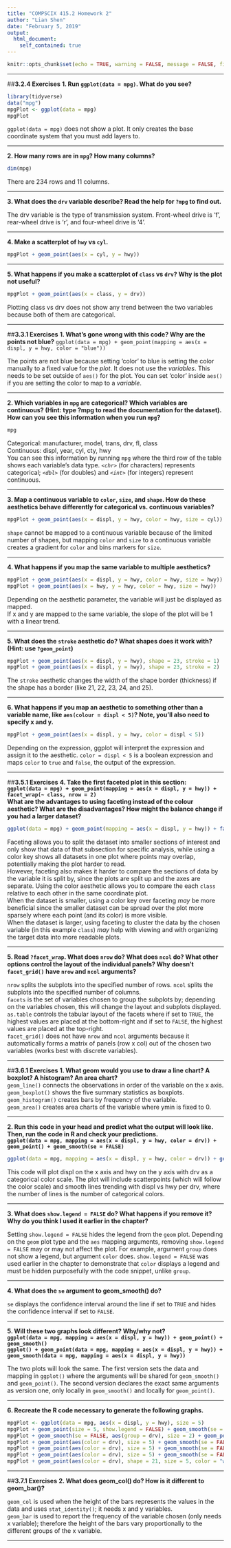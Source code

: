 ```yaml
---
title: "COMPSCIX 415.2 Homework 2"
author: "Lian Shen"
date: "February 5, 2019"
output: 
  html_document:
    self_contained: true
---
```


```r
knitr::opts_chunk$set(echo = TRUE, warning = FALSE, message = FALSE, fig.align = 'center')
```
***
##**3.2.4 Exercises**
**1. Run `ggplot(data = mpg)`. What do you see?**

```r
library(tidyverse)
data("mpg")
mpgPlot <- ggplot(data = mpg)
mpgPlot
```

`ggplot(data = mpg)` does not show a plot. It only creates the base coordinate system that you must add layers to.

***
**2. How many rows are in `mpg`? How many columns?**
```r
dim(mpg)
```
There are 234 rows and 11 columns.

***
**3. What does the `drv` variable describe? Read the help for `?mpg` to find out.**

The drv variable is the type of transmission system. Front-wheel drive is 'f', rear-wheel drive is 'r', and four-wheel drive is '4'.

***
**4. Make a scatterplot of `hwy` vs `cyl`.**
```r
mpgPlot + geom_point(aes(x = cyl, y = hwy))
```

***

**5. What happens if you make a scatterplot of `class` vs `drv`? Why is the plot not useful?**
```r
mpgPlot + geom_point(aes(x = class, y = drv))
```
Plotting class vs drv does not show any trend between the two variables because both of them are categorical.

***
##**3.3.1 Exercises**
**1. What’s gone wrong with this code? Why are the points not blue?**
`ggplot(data = mpg) + geom_point(mapping = aes(x = displ, y = hwy, color = "blue"))`

The points are not blue because setting 'color' to blue is setting the color manually to a fixed value for the *plot*. It does not use the *variables*. This needs to be set outside of `aes()` for the plot. You can set 'color' inside `aes()` if you are setting the color to map to a *variable*.

***
**2. Which variables in `mpg` are categorical? Which variables are continuous? (Hint: type ?mpg to read the documentation for the dataset). How can you see this information when you run `mpg`?**
```r
mpg
```
Categorical: manufacturer, model, trans, drv, fl, class  
Continuous: displ, year, cyl, cty, hwy  
You can see this information by running `mpg` where the third row of the table shows each variable's data type. *`<chr>`* (for characters) represents categorical; *`<dbl>`* (for doubles) and *`<int>`* (for integers) represent continuous.

***
**3. Map a continuous variable to `color`, `size`, and `shape`. How do these aesthetics behave differently for categorical vs. continuous variables?**
```r
mpgPlot + geom_point(aes(x = displ, y = hwy, color = hwy, size = cyl))
```
`shape` cannot be mapped to a continuous variable because of the limited number of shapes, but mapping `color` and `size` to a continuous variable creates a gradient for `color` and bins markers for `size`.

***
**4. What happens if you map the same variable to multiple aesthetics?**
```r
mpgPlot + geom_point(aes(x = displ, y = hwy, color = hwy, size = hwy))
mpgPlot + geom_point(aes(x = hwy, y = hwy, color = hwy, size = hwy))
```
Depending on the aesthetic parameter, the variable will just be displayed as mapped.  
If x and y are mapped to the same variable, the slope of the plot will be 1 with a linear trend.

***
**5. What does the `stroke` aesthetic do? What shapes does it work with? (Hint: use `?geom_point`)**
```r
mpgPlot + geom_point(aes(x = displ, y = hwy), shape = 23, stroke = 1)
mpgPlot + geom_point(aes(x = displ, y = hwy), shape = 23, stroke = 2)
```
The `stroke` aesthetic changes the width of the shape border (thickness) if the shape has a border (like 21, 22, 23, 24, and 25).

***
**6. What happens if you map an aesthetic to something other than a variable name, like `aes(colour = displ < 5)`? Note, you’ll also need to specify x and y.**
```r
mpgPlot + geom_point(aes(x = displ, y = hwy, color = displ < 5))
```
Depending on the expression, ggplot will interpret the expression and assign it to the aesthetic. `color = displ < 5` is a boolean expression and maps `color` to `true` and `false`, the output of the expression.

***
##**3.5.1 Exercises**
**4. Take the first faceted plot in this section: **  
**`ggplot(data = mpg) + geom_point(mapping = aes(x = displ, y = hwy)) + facet_wrap(~ class, nrow = 2)`**  
**What are the advantages to using faceting instead of the colour aesthetic? What are the disadvantages? How might the balance change if you had a larger dataset?**
```r
ggplot(data = mpg) + geom_point(mapping = aes(x = displ, y = hwy)) + facet_wrap(~ class, nrow = 2)
```
Faceting allows you to split the dataset into smaller sections of interest and only show that data of that subsection for specific analysis, while using a color key shows all datasets in one plot where points may overlap, potentially making the plot harder to read.  
However, faceting also makes it harder to compare the sections of data by the variable it is split by, since the plots are split up and the axes are separate. Using the color aesthetic allows you to compare the each `class` relative to each other in the same coordinate plot.  
When the dataset is smaller, using a color key over faceting *may* be more beneficial since the smaller dataset can be spread over the plot more sparsely where each point (and its color) is more visible.  
When the dataset is larger, using faceting to cluster the data by the chosen variable (in this example `class`) *may* help with viewing and with organizing the target data into more readable plots.

***
**5. Read `?facet_wrap`. What does `nrow` do? What does `ncol` do? What other options control the layout of the individual panels? Why doesn’t `facet_grid()` have `nrow` and `ncol` arguments?**

`nrow` splits the subplots into the specified number of rows. `ncol` splits the subplots into the specified number of columns.  
`facets` is the set of variables chosen to group the subplots by; depending on the variables chosen, this will change the layout and subplots displayed. `as.table` controls the tabular layout of the facets where if set to `TRUE`, the highest values are placed at the bottom-right and if set to `FALSE`, the highest values are placed at the top-right.    
`facet_grid()` does not have `nrow` and `ncol` arguments because it automatically forms a matrix of panels (row x col) out of the chosen two variables (works best with discrete variables).

***
##**3.6.1 Exercises**
**1. What geom would you use to draw a line chart? A boxplot? A histogram? An area chart?**  
`geom_line()` connects the observations in order of the variable on the x axis.  
`geom_boxplot()` shows the five summary statistics as boxplots.  
`geom_histogram()` creates bars by frequency of the variable.  
`geom_area()` creates area charts of the variable where ymin is fixed to 0.

***
**2. Run this code in your head and predict what the output will look like. Then, run the code in R and check your predictions.**  
**`ggplot(data = mpg, mapping = aes(x = displ, y = hwy, color = drv)) + geom_point() + geom_smooth(se = FALSE)`**
```r
ggplot(data = mpg, mapping = aes(x = displ, y = hwy, color = drv)) + geom_point() + geom_smooth(se = FALSE)
```

This code will plot displ on the x axis and hwy on the y axis with drv as a categorical color scale. The plot will include scatterpoints (which will follow the color scale) and smooth lines trending with displ vs hwy per drv, where the number of lines is the number of categorical colors.


***
**3. What does `show.legend = FALSE` do? What happens if you remove it? Why do you think I used it earlier in the chapter?**

Setting `show.legend = FALSE` hides the legend from the `geom` plot. Depending on the `geom` plot type and the `aes` mapping arguments, removing `show.legend = FALSE` may or may not affect the plot. For example, argument `group` does not show a legend, but argument `color` does. `show.legend = FALSE` was used earlier in the chapter to demonstrate that `color` displays a legend and must be hidden purposefully with the code snippet, unlike `group`.

***
**4. What does the `se` argument to geom_smooth() do?**

`se` displays the confidence interval around the line if set to `TRUE` and hides the confidence interval if set to `FALSE`.

***
**5. Will these two graphs look different? Why/why not?**  
**`ggplot(data = mpg, mapping = aes(x = displ, y = hwy)) + geom_point() + geom_smooth()`**  
**`ggplot() + geom_point(data = mpg, mapping = aes(x = displ, y = hwy)) + geom_smooth(data = mpg, mapping = aes(x = displ, y = hwy))`**

The two plots will look the same. The first version sets the data and mapping in `ggplot()` where the arguments will be shared for `geom_smooth()` and `geom_point()`. The second version declares the exact same arguments as version one, only locally in `geom_smooth()` and locally for `geom_point()`.

***
**6. Recreate the R code necessary to generate the following graphs.**
```r
mpgPlot <- ggplot(data = mpg, aes(x = displ, y = hwy), size = 5)
mpgPlot + geom_point(size = 5, show.legend = FALSE) + geom_smooth(se = FALSE, size = 2)
mpgPlot + geom_smooth(se = FALSE, aes(group = drv), size = 2) + geom_point(size = 5, show.legend = FALSE)
mpgPlot + geom_point(aes(color = drv), size = 5) + geom_smooth(se = FALSE, aes(color = drv), size = 2)
mpgPlot + geom_point(aes(color = drv), size = 5) + geom_smooth(se = FALSE, size = 2)
mpgPlot + geom_point(aes(color = drv), size = 5) + geom_smooth(se = FALSE, aes(linetype = drv), size = 2)
mpgPlot + geom_point(aes(color = drv), shape = 21, size = 5, color = "white", stroke = 5) + geom_point(aes(color = drv), size = 5)

```

***
##**3.7.1 Exercises**
**2. What does geom_col() do? How is it different to geom_bar()?**

`geom_col` is used when the height of the bars represents the values in the data and uses `stat_identity()`; it needs x and y variables.  
`geom_bar` is used to report the frequency of the variable chosen (only needs x variable); therefore the height of the bars vary proportionally to the different groups of the x variable.

***

